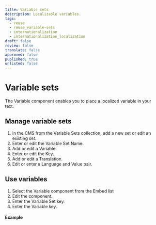 ```yaml
---
title: Variable sets
description: Localizable variables.
tags:
  - reuse
  - reuse_variable-sets
  - internationalization
  - internationalization_localization
draft: false
review: false
translate: false
approved: false
published: true
unlisted: false
---
```


# Variable sets

The Variable component enables you to place a localized variable in your text.

## Manage variable sets

1. In the CMS from the Variable Sets collection, add a new set or edit an existing set.
2. Enter or edit the Variable Set Name.
3. Add or edit a Variable.
4. Enter or edit the Key.
5. Add or edit a Translation.
6. Edit or enter a Language and Value pair.

## Use variables

1. Select the Variable component from the Embed list
2. Edit the component.
3. Enter the Variable Set key.
4. Enter the Variable key.

#### Example

<VariableSet setKey="writing-terms" variableKey="single-sourcing" />

